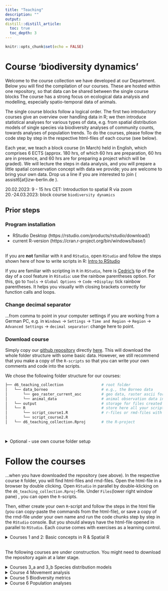 ```yaml
---
title: "Teaching"
description: ""
output:
distill::distill_article:
  toc: true
  toc_depth: 3
---
```


```r
knitr::opts_chunk$set(echo = FALSE)
```


# Course 'biodiversity dynamics'

Welcome to the course collection we have developed at our Department. Below you will find the compilation of our courses. These are hosted within one repository, so that data can be shared between the single course blocks The course has a strong focus on ecological data analysis and modelling, especially spatio-temporal data of animals.
<br>

The single course blocks follow a logical order. The first two introductory courses give an overview over handling data in R; we then introduce statistical analyses for various types of data, e.g. from spatial distribution models of single species via biodiversity analyses of community counts, towards analyses of population trends. To do the courses, please follow the code step by step in the respective html-files of each course (see below). 
<br>

Each year, we teach a block course (in March) held in English, which comprises 6 ECTS (approx. 180 hrs, of which 60 hrs are preparation, 60 hrs are in presence, and 60 hrs are for preparing a project which will be graded). We will lecture the steps in data analysis, and you will prepare a little spatial conservation concept with data we provide; you are welcome to bring your own data. Drop us a line if you are interested to join ( assist6[at]izw-berlin.de ). 
<br>

20.02.2023: 9 - 15 hrs CET: Introduction to spatial R via zoom 
20.-24.03.2023: block course `biodiversity dynamics`


## Prior steps
### Program installation

* RStudio Desktop (https://rstudio.com/products/rstudio/download/)  <br>
* current R-version (https://cran.r-project.org/bin/windows/base/)  <br>
<br>

If you are **not** familiar with `R` and `RStudio`, open `RStudio` and follow the steps shown here of how to write scripts in R: [Intro to RStudio](https://raw.githubusercontent.com/EcoDynIZW/EcoDynIZW.github.io/main/img/teach/L1_Intro_RStudio.pdf)
<br>

If you are familiar with scripting in `R` in `RStudio`, here is [Cedric's](https://www.cedricscherer.com/) tip of the day of a cool feature in `RStudio`: use the rainbow parentheses option. For this, go to `Tools` &rarr; `Global Options` &rarr; `Code` &rarr;` Display`: tick rainbow parentheses. It helps you visually with  closing brackets correctly for function calls and loops.


### Change decimal separator
...from comma to point in your computer settings if you are working from a German PC, e.g. in `Windows` &rarr; `Settings` &rarr; `Time and Region` &rarr; `Region` &rarr; `Advanced Settings` &rarr; `decimal separator`: change here to point.


### Download course
Simply copy our [github repository](https://github.com/EcoDynIZW/d6_teaching_collection) directly [here](https://github.com/EcoDynIZW/d6_teaching_collection/archive/refs/heads/main.zip). This will download the whole folder structure with some basic data. However, we still recommend that you make a copy of the `R-scripts` so that you can write your own comments and code into the scripts. <br>

We chose the following folder structure for our courses:
<br>

``` bash
├── d6_teaching_collection                 # root folder 
│   └── data_borneo                        # e.g., the Borneo data
│       └── geo_raster_current_asc         # geo data, raster ascii format, as in data_borneo
│       └── animal_data                    # animal observation data in borneo
│   └── output                             # storage for files created during course
│   └── R                                  # store here all your scripts, i.e.
│       └── script_course1.R               # r-files or rmd-files with codes
│       └── script_course2.R
│   └── d6_teaching_collection.Rproj       # the R-project
```
<br>

<details><summary> Optional - use own course folder setup </summary>

##### Optional - use own course folder setup
Only do this if you haven't done the prior step of downloading the whole course and want to set up your own course folder structure or download only a part of the course. In order to ease access to data and script-functionality, we recommend that you use a similar folder structure as we do (see above). 

a) If you are familiar with `R` and want to do the steps 'by hand', create a main (root) folder named `d6_teaching_collection`, then create the subfolders (`data, output, R`) relative to this root-folder (= `d6_teaching_collection`). Create an `R-project` within this folder (e.g. `d6_teaching_collection.Rproj`. For this, open `RStudio &rarr; File &rarr; New Project &rarr; Existing directory`: and then link it with the root folder).
<br>

b) Users familiar with `R` and `RMarkdown` could directly implement our [d6 workflow package](https://github.com/EcoDynIZW/d6) to make project setups easier and to handle code and projects in a reproducible way. If you chose this option, please read the `ReadMe` that appears on the github website and install the d6 package (with the options `github= FALSE`). This has the advantage that you have automatically created a root directory and an `R-project`. You can then load the data (e.g. data_borneo, provided in zip-files, see below) directly under the root directory. In the `d6`-package there are already start-rmd-scripts (= `RMarkdown`-scripts with `yaml header` &arr; open and execute with the symbol `knitR`), which make the start easier. But you can also create your own `R`-scripts, e.g. a new script for each course unit, which you put into the folder `R`.
<br>  

For both options, a) and b), you would need to download the data separately (link to zip.file below)
<br>

</details>



# Follow the courses

...when you have downloaded the repository (see above). In the respective course `R` folder, you will find html-files and rmd-files. Open the html-file in a browser by double clicking. Open `RStudio` in parallel by double-klicking on the `d6_teaching_collection.Rproj`-file. Under `Files`(lower right window pane) , you can open the `R`-scripts.
<br>

Then, either create your own `R`-script and follow the steps in the html file (you can copy-paste the commands from the html-file), or save a copy of the rmd-file under your own name and run the code chunks step by step in the `RStudio` console. But you should always have the html-file opened in parallel to `RStudio`. Each course comes with exercises as a learning control.



<details><summary>Courses 1 and 2: Basic concepts in R & Spatial R</summary>

### Courses 1 and 2: Basic concepts in R & Spatial R

These courses contain the minimum knowledge for handling, manipulating and visualizing various data types in `R` (Course1: `vectors`, `data.frames`, `lists`; Course2: spatial data like `raster` and vector files). The second course builds on the concepts introduced in course 1. It is therefore recommended to start with course 1. Please note, that course 1 is **not** meant as a beginners course - a lot of great in-depth courses are available online. Course 1 is rather a 'refresher' of the basic `R` concepts that are needed for all subsequent courses. In a nutshell, it goes through the [base R cheatsheet](https://iqss.github.io/dss-workshops/R/Rintro/base-r-cheat-sheet.pdf). It is recommended to have the cheatsheet downloaded and make your own notes into a copy of our script.
<br>

</details>




<br>
The following courses are under construction. You might need to download the repository again at a later stage.
<br>

<details><summary>Courses 3_a and 3_b Species distribution models</summary>

### Courses 3_a & 3_b Species distribution models 
##### presence only  / MaxEnt

Please download MaxEnt here: https://biodiversityinformatics.amnh.org/open_source/maxent/
For MaxEnt you may still need to install a Java version. If you double-click the file maxent.jar, an  interface should appear.
<br>

Download course data: For conducting course 3, we will provide you with additional data. Drag and drop the folders "data_borneo" and "data_berlin" from the provided zip files into the main folder (here: `d6_teaching_collection`). 
<br> 

Link to data_borneo and data_berlin under construction 

Course3_a_SDM

##### repeated presence absence / occupancy models
Course3_b_occu

</details>





<details><summary>Course 4 Movement analysis</summary>

### Movement analysis
##### telemetry data

Course4_MoveQ

</details>




<details><summary>Course 5 Biodiversity metrics</summary>

### Biodiversity analysis
Course5_biodiv
</details>




<details><summary>Course 6 Population analyses</summary>

### Population analysis
Course6_cmr
</details>

